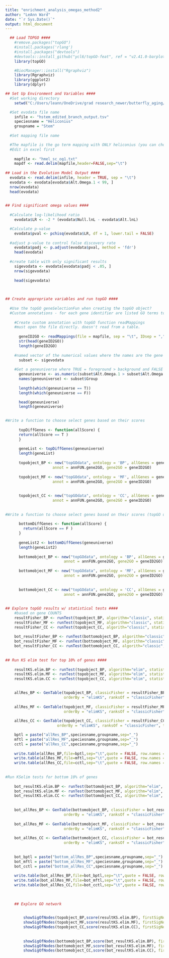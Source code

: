 ---
title: "enrichment_analysis_omegas_method2"
author: "LeAnn Ward"
date: "`r Sys.Date()`"
output: html_document
---

```{r setup, include=FALSE}

  ## Load TOPGO ####
    #remove.packages("topGO")
    #install.packages('rlang')
    #install.packages("devtools")
    #devtools::install_github("ycl6/topGO-feat", ref = "v2.41.0-barplot")
    library(topGO)

    #BiocManager::install("Rgraphviz")
    library(Rgraphviz)
    library(ggplot2)
    library(dplyr)
```


```{r}

## Set Up Environment and Variables ####
  #Set working directory
    setwd("C:/Users/leann/OneDrive/grad research_newer/butterfly_aging/run7/enrichment_other")

  #Set evodata file name
    infile <- "hstem_edited_branch_output.tsv"
    speciesname = "Heliconius"
    groupname = "Stem"
    
  #Set mapping file name

  #The mapfile is the go term mapping with ONLY heliconius (you can choose any species) and the the speciesname_ removed
  #Edit in excel first
    
    mapfile <- "hmel_sc_og1.txt"
    mapdf <- read.delim(mapfile,header=FALSE,sep="\t")
  
## Load in the Evolution Model Output ####
  evodata <- read.delim(infile, header = TRUE, sep = "\t")
  evodata <- evodata[evodata$Alt.Omega.1 < 99, ]
  nrow(evodata)
  head(evodata)
  

## Find significant omega values ####
  
  #Calculate log-likelihood ratio
    evodata$LR <- -2 * (evodata$Null.lnL - evodata$Alt.lnL)

  #Calculate p-value
    evodata$pval <- pchisq(evodata$LR, df = 1, lower.tail = FALSE)
  
  #adjust p-value to control false discovery rate
    evodata$padj <- p.adjust(evodata$pval, method = 'fdr')
    head(evodata)
  
  #create table with only significant results
    sigevodata <- evodata[evodata$padj < .05, ]
    nrow(sigevodata)  
  
    head(sigevodata)
  

  
## Create appropriate variables and run topGO ####
  
  #Use the topGO geneSelectionFun when creating the topGO object?
  #Custom annotations - for each gene identifier are listed GO terms to which this gene is specifically annotated
  
    #Create custom annotation with topGO function readMappings
    #must open the file directly. doesn't read from a table.
    
      geneID2GO <- readMappings(file = mapfile, sep = "\t", IDsep = ",")
      str(head(geneID2GO))
      length(geneID2GO)
      
    #named vector of the numerical values where the names are the gene indentifiers. makes the gene universe
      subset <- sigevodata
      
    #Get a geneuniverse where TRUE = foreground > background and FALSE = background > foreground
      geneuniverse <- as.numeric(subset$Alt.Omega.1 > subset$Alt.Omega.0.Background)
      names(geneuniverse) <- subset$Group
      
      length(which(geneuniverse == T))
      length(which(geneuniverse == F))

      head(geneuniverse)
      length(geneuniverse)

      
#Write a function to choose select genes based on their scores
      
      topDiffGenes <- function(allScore) {
      return(allScore == T )
      }
      
      geneList <- topDiffGenes(geneuniverse)
      length(geneList)
      
      topobject_BP <- new("topGOdata", ontology = 'BP', allGenes = geneuniverse, geneSelectionFun = topDiffGenes,
                     annot = annFUN.gene2GO, gene2GO = geneID2GO)
    
      topobject_MF <- new("topGOdata", ontology = 'MF', allGenes = geneuniverse, geneSelectionFun = topDiffGenes,
                     annot = annFUN.gene2GO, gene2GO = geneID2GO)
    
    
      topobject_CC <- new("topGOdata", ontology = 'CC', allGenes = geneuniverse, geneSelectionFun = topDiffGenes,
                     annot = annFUN.gene2GO, gene2GO = geneID2GO)
      
      
#Write a function to choose select genes based on their scores (topGO uses adjusted p-values)
      
      bottomDiffGenes <- function(allScore) {
        return(allScore == F )
      }
      
      geneList2 <- bottomDiffGenes(geneuniverse)
      length(geneList2)
      
      bottomobject_BP <- new("topGOdata", ontology = 'BP', allGenes = geneuniverse, geneSelectionFun = bottomDiffGenes,
                          annot = annFUN.gene2GO, gene2GO = geneID2GO)
      
      bottomobject_MF <- new("topGOdata", ontology = 'MF', allGenes = geneuniverse, geneSelectionFun = bottomDiffGenes,
                          annot = annFUN.gene2GO, gene2GO = geneID2GO)
      
      
      bottomobject_CC <- new("topGOdata", ontology = 'CC', allGenes = geneuniverse, geneSelectionFun = bottomDiffGenes,
                          annot = annFUN.gene2GO, gene2GO = geneID2GO)
      
    
## Explore topGO results w/ statistical tests ####
    #based on gene COUNTS
    resultFisher_BP <- runTest(topobject_BP, algorithm="classic", statistic="fisher") 
    resultFisher_MF <- runTest(topobject_MF, algorithm="classic", statistic="fisher")
    resultFisher_CC <- runTest(topobject_CC, algorith="classic", statistic="fisher")
    
    bot_resultFisher_BP <- runTest(bottomobject_BP, algorithm="classic", statistic="fisher") 
    bot_resultFisher_MF <- runTest(bottomobject_MF, algorithm="classic", statistic="fisher")
    bot_resultFisher_CC <- runTest(bottomobject_CC, algorith="classic", statistic="fisher")
    
    
## Run KS elim test for top 10% of genes ####
      
    resultKS.elim.BP <- runTest(topobject_BP, algorithm="elim", statistic="ks")
    resultKS.elim.MF <- runTest(topobject_MF, algorithm="elim", statistic="ks")
    resultKS.elim.CC <- runTest(topobject_CC, algorithm="elim", statistic="ks")

    
    allRes_BP <- GenTable(topobject_BP, classicFisher = resultFisher_BP, elimKS = resultKS.elim.BP, 
                          orderBy = "elimKS", ranksOf = "classicFisher", topNodes = 50)  
    
    allRes_MF <- GenTable(topobject_MF, classicFisher = resultFisher_MF, elimKS = resultKS.elim.MF, 
                          orderBy = "elimKS", ranksOf = "classicFisher", topNodes = 50)
    
    allRes_CC <- GenTable(topobject_CC, classicFisher = resultFisher_CC, elimKS = resultKS.elim.CC, 
                       orderBy = "elimKS", ranksOf = "classicFisher", topNodes = 50)    

    bptl = paste("allRes_BP",speciesname,groupname,sep="_")
    mftl = paste("allRes_MF",speciesname,groupname,sep="_")
    cctl = paste("allRes_CC",speciesname,groupname,sep="_")
    
    write.table(allRes_BP,file=bptl,sep="\t",quote = FALSE, row.names = FALSE)
    write.table(allRes_MF,file=mftl,sep="\t",quote = FALSE, row.names = FALSE)
    write.table(allRes_CC,file=cctl,sep="\t",quote = FALSE, row.names = FALSE)
    
    
#Run KSelim tests for bottom 10% of genes 
    
    bot_resultKS.elim.BP <- runTest(bottomobject_BP, algorithm="elim", statistic="ks")
    bot_resultKS.elim.MF <- runTest(bottomobject_MF, algorithm="elim", statistic="ks")
    bot_resultKS.elim.CC <- runTest(bottomobject_CC, algorithm="elim", statistic="ks")
    
    
    bot_allRes_BP <- GenTable(bottomobject_BP, classicFisher = bot_resultFisher_BP, elimKS = bot_resultKS.elim.BP, 
                          orderBy = "elimKS", ranksOf = "classicFisher", topNodes = 50)  
    
    bot_allRes_MF <- GenTable(bottomobject_MF, classicFisher = bot_resultFisher_MF, elimKS = bot_resultKS.elim.MF, 
                          orderBy = "elimKS", ranksOf = "classicFisher", topNodes = 50)
    
    bot_allRes_CC <- GenTable(bottomobject_CC, classicFisher = bot_resultFisher_CC, elimKS = bot_resultKS.elim.CC, 
                          orderBy = "elimKS", ranksOf = "classicFisher", topNodes = 50)    
    
    
    bot_bptl = paste("bottom_allRes_BP",speciesname,groupname,sep="_")
    bot_mftl = paste("bottom_allRes_MF",speciesname,groupname,sep="_")
    bot_cctl = paste("bottom_allRes_CC",speciesname,groupname,sep="_")
    
    write.table(bot_allRes_BP,file=bot_bptl,sep="\t",quote = FALSE, row.names = FALSE)
    write.table(bot_allRes_MF,file=bot_mftl,sep="\t",quote = FALSE, row.names = FALSE)
    write.table(bot_allRes_CC,file=bot_cctl,sep="\t",quote = FALSE, row.names = FALSE)
    
    
      
    ## Explore GO network

    
        showSigOfNodes(topobject_BP,score(resultKS.elim.BP), firstSigNodes = 5, useInfo = 'all')
        showSigOfNodes(topobject_MF,score(resultKS.elim.MF), firstSigNodes = 5, useInfo = 'all')
        showSigOfNodes(topobject_CC,score(resultKS.elim.CC), firstSigNodes = 5, useInfo = 'all')
    
          
        showSigOfNodes(bottomobject_BP,score(bot_resultKS.elim.BP), firstSigNodes = 5, useInfo = 'all')
        showSigOfNodes(bottomobject_MF,score(bot_resultKS.elim.MF), firstSigNodes = 5, useInfo = 'all')
        showSigOfNodes(bottomobject_CC,score(bot_resultKS.elim.CC), firstSigNodes = 5, useInfo = 'all')
          
    

```
